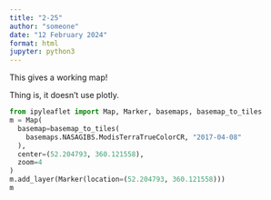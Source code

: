 ```yaml
---
title: "2-25"
author: "someone"
date: "12 February 2024"
format: html
jupyter: python3
---
```


This gives a working map! 

Thing is, it doesn't use plotly. 

```python
from ipyleaflet import Map, Marker, basemaps, basemap_to_tiles
m = Map(
  basemap=basemap_to_tiles(
    basemaps.NASAGIBS.ModisTerraTrueColorCR, "2017-04-08"
  ),
  center=(52.204793, 360.121558),
  zoom=4
)
m.add_layer(Marker(location=(52.204793, 360.121558)))
m
```